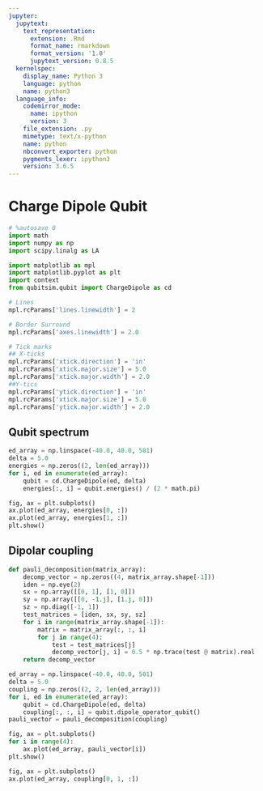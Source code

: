 ```yaml
---
jupyter:
  jupytext:
    text_representation:
      extension: .Rmd
      format_name: rmarkdown
      format_version: '1.0'
      jupytext_version: 0.8.5
  kernelspec:
    display_name: Python 3
    language: python
    name: python3
  language_info:
    codemirror_mode:
      name: ipython
      version: 3
    file_extension: .py
    mimetype: text/x-python
    name: python
    nbconvert_exporter: python
    pygments_lexer: ipython3
    version: 3.6.5
---
```


# Charge Dipole Qubit

```python
# %autosave 0
import math
import numpy as np
import scipy.linalg as LA

import matplotlib as mpl
import matplotlib.pyplot as plt
import context
from qubitsim.qubit import ChargeDipole as cd
```

```python
# Lines
mpl.rcParams['lines.linewidth'] = 2

# Border Surround
mpl.rcParams['axes.linewidth'] = 2.0

# Tick marks
## X-ticks
mpl.rcParams['xtick.direction'] = 'in'
mpl.rcParams['xtick.major.size'] = 5.0
mpl.rcParams['xtick.major.width'] = 2.0
##Y-tics
mpl.rcParams['ytick.direction'] = 'in'
mpl.rcParams['xtick.major.size'] = 5.0
mpl.rcParams['ytick.major.width'] = 2.0
```

## Qubit spectrum

```python
ed_array = np.linspace(-40.0, 40.0, 501)
delta = 5.0
energies = np.zeros((2, len(ed_array)))
for i, ed in enumerate(ed_array):
    qubit = cd.ChargeDipole(ed, delta)
    energies[:, i] = qubit.energies() / (2 * math.pi)
```

```python
fig, ax = plt.subplots()
ax.plot(ed_array, energies[0, :])
ax.plot(ed_array, energies[1, :])
plt.show()
```

## Dipolar coupling

```python
def pauli_decomposition(matrix_array):
    decomp_vector = np.zeros((4, matrix_array.shape[-1]))
    iden = np.eye(2)
    sx = np.array([[0, 1], [1, 0]])
    sy = np.array([[0, -1.j], [1.j, 0]])
    sz = np.diag([-1, 1])
    test_matrices = [iden, sx, sy, sz]
    for i in range(matrix_array.shape[-1]):
        matrix = matrix_array[:, :, i]
        for j in range(4):
            test = test_matrices[j]
            decomp_vector[j, i] = 0.5 * np.trace(test @ matrix).real
    return decomp_vector
```

```python
ed_array = np.linspace(-40.0, 40.0, 501)
delta = 5.0
coupling = np.zeros((2, 2, len(ed_array)))
for i, ed in enumerate(ed_array):
    qubit = cd.ChargeDipole(ed, delta)
    coupling[:, :, i] = qubit.dipole_operator_qubit()
pauli_vector = pauli_decomposition(coupling)
```

```python
fig, ax = plt.subplots()
for i in range(4):
    ax.plot(ed_array, pauli_vector[i])
plt.show()
```

```python
fig, ax = plt.subplots()
ax.plot(ed_array, coupling[0, 1, :])
```

```python

```
